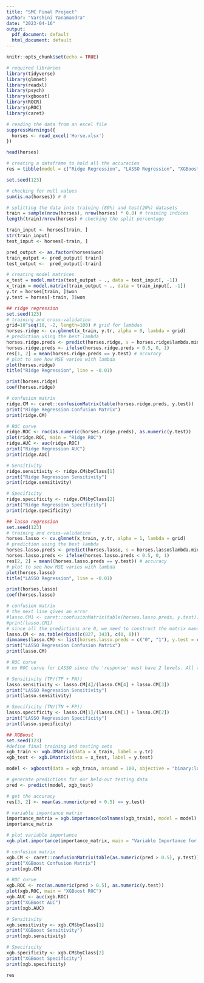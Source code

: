```yaml
---
title: "SMC Final Project"
author: "Varshini Yanamandra"
date: "2023-04-16"
output:
  pdf_document: default
  html_document: default
---
```


```r
knitr::opts_chunk$set(echo = TRUE)
```

```r
# required libraries
library(tidyverse)
library(glmnet)
library(readxl)
library(psych)
library(xgboost)
library(ROCR)
library(pROC)
library(caret)
```

```r
# reading the data from an excel file
suppressWarnings({
  horses <- read_excel('Horse.xlsx')
})

head(horses)
```


```r
# creating a dataframe to hold all the accuracies
res = tibble(model = c("Ridge Regression", "LASSO Regression", "XGBoost"), accuracy = rep(0, 3))
```

```r
set.seed(123)

# checking for null values
sum(is.na(horses)) # 0

# splitting the data into training (80%) and test(20%) datasets
train = sample(nrow(horses), nrow(horses) * 0.8) # training indices
length(train)/nrow(horses) # checking the split percentage

train_input <- horses[train, ]
str(train_input)
test_input <- horses[-train, ]

pred_output <- as.factor(horses$won)
train_output <- pred_output[ train]
test_output <-  pred_output[-train]

# creating model matrices
x_test = model.matrix(test_output ~ ., data = test_input[, -1])
x_train = model.matrix(train_output ~ ., data = train_input[, -1])
y.tr = horses[train, ]$won
y.test = horses[-train, ]$won
```

```r
## ridge regression
set.seed(123)
# training and cross-validation
grid=10^seq(10, -2, length=100) # grid for lambdas
horses.ridge <- cv.glmnet(x_train, y.tr, alpha = 0, lambda = grid)
# prediction using the best lambda
horses.ridge.preds <- predict(horses.ridge, s = horses.ridge$lambda.min, newx = x_test)
horses.ridge.preds <- ifelse(horses.ridge.preds < 0.5, 0, 1)
res[1, 2] = mean(horses.ridge.preds == y.test) # accuracy
# plot to see how MSE varies with lambda
plot(horses.ridge)
title("Ridge Regression", line = -0.01)

print(horses.ridge)
coef(horses.ridge)

# confusion matrix
ridge.CM <- caret::confusionMatrix(table(horses.ridge.preds, y.test))
print("Ridge Regression Confusion Matrix")
print(ridge.CM)

# ROC curve
ridge.ROC <- roc(as.numeric(horses.ridge.preds), as.numeric(y.test))
plot(ridge.ROC, main = "Ridge ROC")
ridge.AUC <- auc(ridge.ROC)
print("Ridge Regression AUC")
print(ridge.AUC)

# Sensitivity
ridge.sensitivity <- ridge.CM$byClass[1]
print("Ridge Regression Sensitivity")
print(ridge.sensitivity)

# Specificity
ridge.specificity <- ridge.CM$byClass[2]
print("Ridge Regression Specificity")
print(ridge.specificity)
```

```r
## lasso regression
set.seed(123)
# training and cross-validation
horses.lasso <- cv.glmnet(x_train, y.tr, alpha = 1, lambda = grid)
# prediction using the best lambda
horses.lasso.preds <- predict(horses.lasso, s = horses.lasso$lambda.min, newx = x_test)
horses.lasso.preds <- ifelse(horses.lasso.preds < 0.5, 0, 1)
res[2, 2] = mean((horses.lasso.preds == y.test)) # accuracy
# plot to see how MSE varies with lambda
plot(horses.lasso)
title("LASSO Regression", line = -0.01)

print(horses.lasso)
coef(horses.lasso)

# confusion matrix
# the next line gives an error
#lasso.CM1 <- caret::confusionMatrix(table(horses.lasso.preds, y.test))
#print(lasso.CM1)
# since all the predictions are 0, we need to construct the matrix manually
lasso.CM <- as.table(rbind(c(827, 343), c(0, 0)))
dimnames(lasso.CM) <- list(horses.lasso.preds = c("0", "1"), y.test = c("0", "1"))
print("LASSO Regression Confusion Matrix")
print(lasso.CM)

# ROC curve
# no ROC curve for LASSO since the 'response' must have 2 levels. All the predicted values by LASSO are 0s.

# Sensitivity (TP/(TP + FN))
lasso.sensitivity <- lasso.CM[4]/(lasso.CM[4] + lasso.CM[3])
print("LASSO Regression Sensitivity")
print(lasso.sensitivity)

# Specificity (TN/(TN + FP))
lasso.specificity <- lasso.CM[1]/(lasso.CM[1] + lasso.CM[2])
print("LASSO Regression Specificity")
print(lasso.specificity)
```

```r
## XGBoost
set.seed(123)
#define final training and testing sets
xgb_train <- xgb.DMatrix(data = x_train, label = y.tr)
xgb_test <- xgb.DMatrix(data = x_test, label = y.test)

model <- xgboost(data = xgb_train, nround = 100, objective = "binary:logistic")

# generate predictions for our held-out testing data
pred <- predict(model, xgb_test)

# get the accuracy
res[3, 2] <- mean(as.numeric(pred > 0.5) == y.test)

# variable importance matrix
importance_matrix = xgb.importance(colnames(xgb_train), model = model)
importance_matrix

# plot variable importance
xgb.plot.importance(importance_matrix, main = "Variable Importance for XGBoost")

# confusion matrix
xgb.CM <- caret::confusionMatrix(table(as.numeric(pred > 0.5), y.test))
print("XGBoost Confusion Matrix")
print(xgb.CM)

# ROC curve
xgb.ROC <- roc(as.numeric(pred > 0.5), as.numeric(y.test))
plot(xgb.ROC, main = "XGBoost ROC")
xgb.AUC <- auc(xgb.ROC)
print("XGBoost AUC")
print(xgb.AUC)

# Sensitivity
xgb.sensitivity <- xgb.CM$byClass[1]
print("XGBoost Sensitivity")
print(xgb.sensitivity)

# Specificity
xgb.specificity <- xgb.CM$byClass[2]
print("XGBoost Specificity")
print(xgb.specificity)
```

```r
res
```

